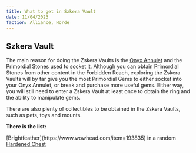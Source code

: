 ```yaml
---
title: What to get in Szkera Vault
date: 11/04/2023
faction: Alliance, Horde
---
```


## Szkera Vault

The main reason for doing the Zskera Vaults is the <a href="https://www.wowhead.com/item=203460">Onyx Annulet</a> and the Primordial Stones used to socket it. Although you can obtain Primordial Stones from other content in the Forbidden Reach, exploring the Zskera Vaults will by far give you the most Primordial Gems to either socket into your Onyx Annulet, or break and purchase more useful gems. Either way, you will still need to enter a Zskera Vault at least once to obtain the ring and the ability to manipulate gems.

There are also plenty of collectibles to be obtained in the Zskera Vaults, such as pets, toys and mounts. 

**There is the list:**

<Checkbox>
    [Brightfeather](https://www.wowhead.com/item=193835) in a random <a href="https://www.wowhead.com/object=386353">Hardened Chest</a> <Item name="Test" />
</Checkbox>